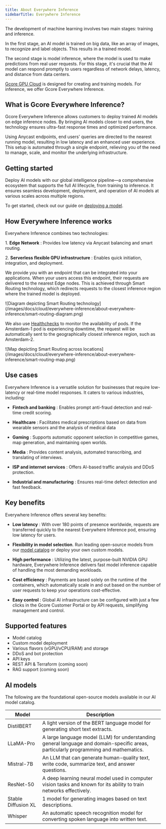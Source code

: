 ---
title: About Everywhere Inference
sidebarTitle: Everywhere Inference
---

The development of machine learning involves two main stages: training and inference.

In the first stage, an AI model is trained on big data, like an array of images, to recognize and label objects. This results in a trained model.

The second stage is model inference, where the model is used to make predictions from real user requests. For this stage, it's crucial that the AI model can respond promptly to users regardless of network delays, latency, and distance from data centers.

[Gcore GPU Cloud](/edge-ai/ai-infrastructure/about-our-ai-infrastructure) is designed for creating and training models. For inference, we offer Gcore Everywhere Inference.

## What is Gcore Everywhere Inference?

Gcore Everywhere Inference allows customers to deploy trained AI models on edge inference nodes. By bringing AI models closer to end users, the technology ensures ultra-fast response times and optimized performance.

Using Anycast endpoints, end users' queries are directed to the nearest running model, resulting in low latency and an enhanced user experience. This setup is automated through a single endpoint, relieving you of the need to manage, scale, and monitor the underlying infrastructure.

## Getting started

Deploy AI models with our global intelligence pipeline—a comprehensive ecosystem that supports the full AI lifecycle, from training to inference. It ensures seamless development, deployment, and operation of AI models at various scales across multiple regions.

To get started, check out our guide on [deploying a model](/edge-ai/everywhere-inference/ai-models/deploy-an-ai-model).

## How Everywhere Inference works

Everywhere Inference combines two technologies:

1\. **Edge Network** : Provides low latency via Anycast balancing and smart routing.

2\. **Serverless flexible GPU infrastructure** : Enables quick initiation, integration, and deployment.

We provide you with an endpoint that can be integrated into your applications. When your users access this endpoint, their requests are delivered to the nearest Edge nodes. This is achieved through Smart Routing technology, which redirects requests to the closest inference region where the trained model is deployed.


<Frame>![Diagram depicting Smart Routing technology](/images/docs/cloud/everywhere-inference/about-everywhere-inference/smart-routing-diagram.png)</Frame>



We also use [Healthchecks](/dns/dns-failover/configure-and-use-dns-failover) to monitor the availability of pods. If the Amsterdam-1 pod is experiencing downtime, the request will be automatically sent to the geographically closest inference region, such as Amsterdam-2.


<Frame>![Map depicting Smart Routing across locations](/images/docs/cloud/everywhere-inference/about-everywhere-inference/smart-routing-map.png)</Frame>



## Use cases

Everywhere Inference is a versatile solution for businesses that require low-latency or real-time model responses. It caters to various industries, including:

  * **Fintech and banking** : Enables prompt anti-fraud detection and real-time credit scoring.

  * **Healthcare** : Facilitates medical prescriptions based on data from wearable sensors and the analysis of medical data

  * **Gaming** : Supports automatic opponent selection in competitive games, map generation, and maintaining open worlds.

  * **Media** : Provides content analysis, automated transcribing, and translating of interviews.

  * **ISP and internet services** : Offers AI-based traffic analysis and DDoS protection.

  * **Industrial and manufacturing** : Ensures real-time defect detection and fast feedback.




## Key benefits

Everywhere Inference offers several key benefits:

  * **Low latency** : With over 180 points of presence worldwide, requests are transferred quickly to the nearest Everywhere Inference pod, ensuring low latency for users.

  * **Flexibility in model selection**. Run leading open-source models from our [model catalog](/edge-ai/everywhere-inference#ai-models) or deploy your own custom models.

  * **High performance** : Utilizing the latest, purpose-built NVIDIA GPU hardware, Everywhere Inference delivers fast model inference capable of handling the most demanding workloads.

  * **Cost efficiency** : Payments are based solely on the runtime of the containers, which automatically scale in and out based on the number of user requests to keep your operations cost-effective.

  * **Easy control** : Global AI infrastructure can be configured with just a few clicks in the Gcore Customer Portal or by API requests, simplifying management and control.




## Supported features

  * Model catalog
  * Custom model deployment
  * Various flavors (vGPU/vCPU/RAM) and storage
  * DDoS and bot protection
  * API keys
  * REST API & Terraform (coming soon)
  * RAG support (coming soon)




## AI models

The following are the foundational open-source models available in our AI model catalog.

**Model** | **Description**  
---|---  
DistilBERT |  A light version of the BERT language model for generating short text extracts.   
LLaMA-Pro |  A large language model (LLM) for understanding general language and domain-specific areas, particularly programming and mathematics.   
Mistral-7B |  An LLM that can generate human-quality text, write code, summarize text, and answer questions.   
ResNet-50 |  A deep learning neural model used in computer vision tasks and known for its ability to train networks effectively.   
Stable Diffusion XL | 1 model for generating images based on text descriptions.   
Whisper |  An automatic speech recognition model for converting spoken language into written text.